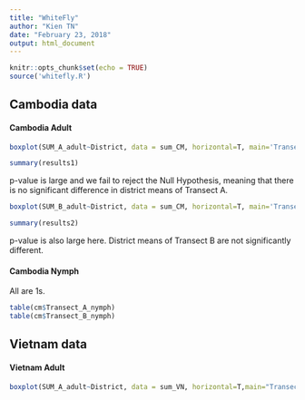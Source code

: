 ```yaml
---
title: "WhiteFly"
author: "Kien TN"
date: "February 23, 2018"
output: html_document
---
```


```r
knitr::opts_chunk$set(echo = TRUE)
source('whitefly.R')
```

## Cambodia data

#### Cambodia Adult

```r
boxplot(SUM_A_adult~District, data = sum_CM, horizontal=T, main='Transect A Adlt Count')
```

```r
summary(results1)
```
p-value is large and we fail to reject the Null Hypothesis, meaning that there is no significant difference in district means of Transect A.



```r
boxplot(SUM_B_adult~District, data = sum_CM, horizontal=T, main='Transect B Adlt Count')
```

```r
summary(results2)
```
p-value is also large here. District means of Transect B are not significantly different. 


#### Cambodia Nymph
All are 1s. 
```r
table(cm$Transect_A_nymph)
table(cm$Transect_B_nymph)
```

## Vietnam data

#### Vietnam Adult
```r
boxplot(SUM_A_adult~District, data = sum_VN, horizontal=T,main="Transect A Adlt Count")
```

